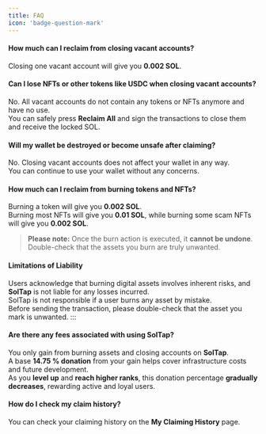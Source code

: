 ```yaml
---
title: FAQ
icon: 'badge-question-mark'
---
```


#### **How much can I reclaim from closing vacant accounts?**

Closing one vacant account will give you **0.002 SOL**.

#### **Can I lose NFTs or other tokens like USDC when closing vacant accounts?**

No. All vacant accounts do not contain any tokens or NFTs anymore and have no use.  
You can safely press **Reclaim All** and sign the transactions to close them and receive the locked SOL.

#### **Will my wallet be destroyed or become unsafe after claiming?**

No. Closing vacant accounts does not affect your wallet in any way.  
You can continue to use your wallet without any concerns.

#### **How much can I reclaim from burning tokens and NFTs?**

Burning a token will give you **0.002 SOL**.  
Burning most NFTs will give you **0.01 SOL**, while burning some scam NFTs will give you **0.002 SOL**.

> **Please note:** Once the burn action is executed, it **cannot be undone**.  
> Double-check that the assets you burn are truly unwanted.

#### **Limitations of Liability**

Users acknowledge that burning digital assets involves inherent risks, and **SolTap** is not liable for any losses incurred.  
SolTap is not responsible if a user burns any asset by mistake.  
Before sending the transaction, please double-check that the asset you mark is unwanted.
:::

#### **Are there any fees associated with using SolTap?**

You only gain from burning assets and closing accounts on **SolTap**.  
A base **14.75 % donation** from your gain helps cover infrastructure costs and future development.  
As you **level up** and **reach higher ranks**, this donation percentage **gradually decreases**, rewarding active and loyal users.

#### **How do I check my claim history?**

You can check your claiming history on the **My Claiming History** page.
